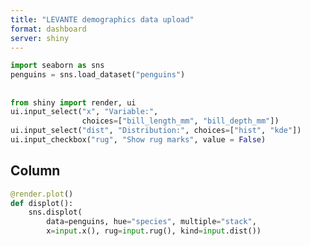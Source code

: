 ```yaml
---
title: "LEVANTE demographics data upload"
format: dashboard
server: shiny
---
```


```python
import seaborn as sns
penguins = sns.load_dataset("penguins")
```

## {.sidebar}

```python
from shiny import render, ui
ui.input_select("x", "Variable:",
                choices=["bill_length_mm", "bill_depth_mm"])
ui.input_select("dist", "Distribution:", choices=["hist", "kde"])
ui.input_checkbox("rug", "Show rug marks", value = False)
```

## Column

```python
@render.plot()
def displot():
    sns.displot(
        data=penguins, hue="species", multiple="stack",
        x=input.x(), rug=input.rug(), kind=input.dist())
```
